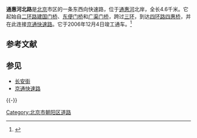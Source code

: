 {{Coord|39.90439380000001|116.4623256|type:landmark_region:CN-11_source:GoogleMaps|display=title}}
{{Infobox China Road
|路牌类型 = Beijing
|道路方向 = WE
|中文道路名称 = 通惠河北路
|道路名称拼音 = TONGHUIHEBEILU
|图片 = Beijing Diesel Locomotive Depot (20170823141445).jpg
|图片说明 = 
|道路属性 = 
|道路总长度 = 
|车速限制 = 
|行车线数量 = 
|所在地区 =[[北京市|北京市]][[朝阳区|朝阳区]]
|起点 = 四惠桥
|终点 = 东便门桥
|路段主要建筑 = 
}}

'''通惠河北路'''是[[北京|北京]]市区的一条东西向快速路，位于[[通惠河|通惠河]]北岸，全长4.6千米。它起始自[[北京二环路|二环路]][[建国门桥|建国门桥]]、[[东便门桥|东便门桥]]和[[广渠门桥|广渠门桥]]，跨过[[北京三环路|三环]]，到达[[北京四环路|四环路]][[四惠桥|四惠桥]]，并在此连接[[京通快速路|京通快速路]]。它于2006年12月4日竣工通车。<ref>{{cite web|url=http://www.bj.xinhuanet.com/bjpd_tpk/2006-12/05/content_8696287.htm|title=通惠河北路昨天正式通行|date=2006-12-05|accessdate=2010-04-30|deadurl=yes|archiveurl=https://web.archive.org/web/20100406010352/http://www.bj.xinhuanet.com/bjpd_tpk/2006-12/05/content_8696287.htm|archivedate=2010-04-06}}</ref>

== 参考文献 ==
{{Reflist}}

== 参见 ==
{{Portal|北京}}
* [[长安街|长安街]]
* [[京通快速路|京通快速路]]

{{-}}
{{北京公路网}}

[[Category:北京市朝阳区道路|Category:北京市朝阳区道路]]
{{交通小作品}}
